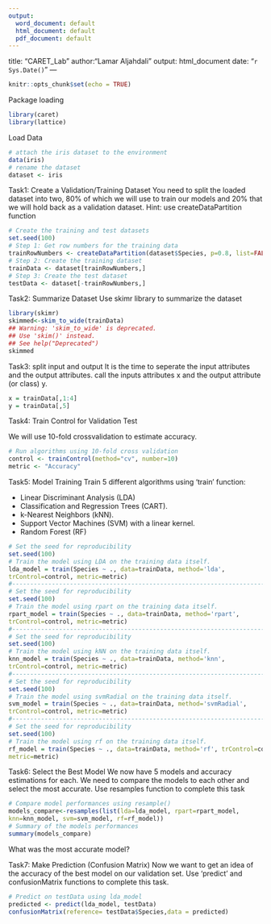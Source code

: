 ```yaml
---
output:
  word_document: default
  html_document: default
  pdf_document: default
---
```

title: "CARET_Lab"
author:"Lamar Aljahdali"
output: html_document
date: "`r Sys.Date()`"
---

```r
knitr::opts_chunk$set(echo = TRUE)
```

Package loading
```r
library(caret)
library(lattice)
```

Load Data
```r
# attach the iris dataset to the environment
data(iris)
# rename the dataset
dataset <- iris
```

Task1: Create a Validation/Training Dataset
You need to split the loaded dataset into two, 80% of which we will use to train our models and 20% that we will hold back as a validation dataset.
Hint: use createDataPartition function
```r
# Create the training and test datasets
set.seed(100)
# Step 1: Get row numbers for the training data
trainRowNumbers <- createDataPartition(dataset$Species, p=0.8, list=FALSE)
# Step 2: Create the training dataset
trainData <- dataset[trainRowNumbers,]
# Step 3: Create the test dataset
testData <- dataset[-trainRowNumbers,]
```

Task2: Summarize Dataset
Use skimr library to summarize the dataset
```r
library(skimr)
skimmed<-skim_to_wide(trainData)
## Warning: 'skim_to_wide' is deprecated.
## Use 'skim()' instead.
## See help("Deprecated")
skimmed

```

Task3: split input and output
 It is the time to seperate the input attributes and  the output attributes. call the inputs attributes x and the output attribute (or class) y.
```r
x = trainData[,1:4]
y = trainData[,5]
```

Task4: Train Control for Validation Test

We will use 10-fold crossvalidation to estimate accuracy.
```r
# Run algorithms using 10-fold cross validation
control <- trainControl(method="cv", number=10)
metric <- "Accuracy"
```

Task5: Model Training
Train 5 different algorithms using 'train' function:

- Linear Discriminant Analysis (LDA)
- Classification and Regression Trees (CART).
- k-Nearest Neighbors (kNN).
- Support Vector Machines (SVM) with a linear kernel.
- Random Forest (RF)

```r
# Set the seed for reproducibility
set.seed(100)
# Train the model using LDA on the training data itself.
lda_model = train(Species ~ ., data=trainData, method='lda', 
trControl=control, metric=metric)
#---------------------------------------------------------------------------
# Set the seed for reproducibility
set.seed(100)
# Train the model using rpart on the training data itself.
rpart_model = train(Species ~ ., data=trainData, method='rpart', 
trControl=control, metric=metric)
#---------------------------------------------------------------------------
# Set the seed for reproducibility
set.seed(100)
# Train the model using kNN on the training data itself.
knn_model = train(Species ~ ., data=trainData, method='knn', 
trControl=control, metric=metric)
#---------------------------------------------------------------------------
# Set the seed for reproducibility
set.seed(100)
# Train the model using svmRadial on the training data itself.
svm_model = train(Species ~ ., data=trainData, method='svmRadial', 
trControl=control, metric=metric)
#---------------------------------------------------------------------------
# Set the seed for reproducibility
set.seed(100)
# Train the model using rf on the training data itself.
rf_model = train(Species ~ ., data=trainData, method='rf', trControl=control, 
metric=metric)


```

Task6: Select the Best Model
We now have 5 models and accuracy estimations for each. We need to compare the models to each other and select the most accurate.
Use resamples function to complete this task

```r
# Compare model performances using resample()
models_compare<-resamples(list(lda=lda_model, rpart=rpart_model, 
knn=knn_model, svm=svm_model, rf=rf_model))
# Summary of the models performances
summary(models_compare)

```
What was the most accurate model?


Task7: Make Prediction (Confusion Matrix)
Now we want to get an idea of the accuracy of the best model on our validation set. Use 'predict' and confusionMatrix functions to complete this task.

```r
# Predict on testData using lda_model
predicted <- predict(lda_model, testData)
confusionMatrix(reference= testData$Species,data = predicted)

```

